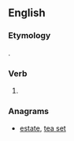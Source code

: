 ==English==

===Etymology===
{{suffix|eat|est|lang=en}}.

===Verb===
{{head|en}}

# {{context|archaic|lang=en}} {{second-person singular of|eat|lang=en}}

===Anagrams===
* [[estate#English|estate]], [[tea set#English|tea set]]